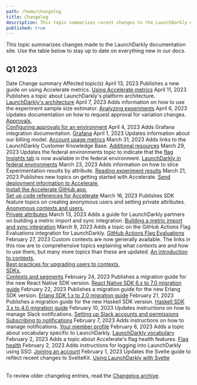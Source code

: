 ```yaml
---
path: /home/changelog
title: Changelog
description: This topic summarizes recent changes to the LaunchDarkly documentation.
published: true
---
```


This topic summarizes changes made to the LaunchDarkly documentation site. Use the table below to stay up to date on everything new in our docs.

## Q1 2023

<Table>
  <TableHeader>
    <TableHeadCell>Date</TableHeadCell>
    <TableHeadCell>Change summary</TableHeadCell>
    <TableHeadCell>Affected topic(s)</TableHeadCell>
  </TableHeader>
  <TableBody>
  <TableRow>
    <TableCell>April 13, 2023</TableCell>
    <TableCell>Publishes a new guide on using Accelerate metrics.</TableCell>
    <TableCell><a href="/guides/flags/accelerate-metrics">Using Accelerate metrics</a></TableCell>
  </TableRow>
  <TableRow>
    <TableCell>April 11, 2023</TableCell>
    <TableCell>Publishes a topic about LaunchDarkly's platform architecture.</TableCell>
    <TableCell><a href="/home/getting-started/architecture">LaunchDarkly's architecture</a></TableCell>
  </TableRow>
  <TableRow>
    <TableCell>April 7, 2023</TableCell>
    <TableCell>Adds information on how to use the experiment sample size estimator.</TableCell>
    <TableCell><a href="/home/analyzing-experiments">Analyzing experiments</a></TableCell>
  </TableRow>
  <TableRow>
    <TableCell>April 6, 2023</TableCell>
    <TableCell>Updates documentation on how to request approval for variation changes.</TableCell>
    <TableCell><a href="/home/feature-workflows/approvals">Approvals</a>,<br />
    <a href="/home/feature-workflows/environment-approvals">Configuring approvals for an environment</a></TableCell>
  </TableRow>
  <TableRow>
    <TableCell>April 4, 2023</TableCell>
    <TableCell>Adds Grafana integration documentation.</TableCell>
    <TableCell><a href="/integrations/grafana">Grafana</a></TableCell>
  </TableRow>
  <TableRow>
    <TableCell>April 1, 2023</TableCell>
    <TableCell>Updates information about our billing model.</TableCell>
    <TableCell><a href="/home/billing/usage-metrics">Account usage metrics</a></TableCell>
  </TableRow>
  <TableRow>
    <TableCell>March 31, 2023</TableCell>
    <TableCell>Adds links to the LaunchDarkly Customer Knowledge Base.</TableCell>
    <TableCell><a href="/guides/additional-resources">Additional resources</a></TableCell>
  </TableRow>
  <TableRow>
    <TableCell>March 29, 2023</TableCell>
    <TableCell>Updates the federal environments topic to indicate that the <a href="/home/flags/insights">flag Insights tab</a> is now available in the federal environment.</TableCell>
    <TableCell><a href="/home/advanced/federal">LaunchDarkly in federal environments</a></TableCell>
  </TableRow>
  <TableRow>
    <TableCell>March 23, 2023</TableCell>
    <TableCell>Adds information on how to slice Experimentation results by attribute.</TableCell>
    <TableCell><a href="/home/analyzing-experiments/results">Reading experiment results</a></TableCell>
  </TableRow>
  <TableRow>
    <TableCell>March 21, 2023</TableCell>
    <TableCell>Publishes new topics on getting started with Accelerate.</TableCell>
    <TableCell>
      <a href="/home/accelerate/config-deployment-accelerate">Send deployment information to Accelerate</a>,<br />
      <a href="/home/accelerate/github-app-accelerate">Install the Accelerate GitHub app</a>,<br />
      <a href="/home/accelerate/code-refs-accelerate">Set up code references for Accelerate</a>
    </TableCell>
  </TableRow>
  <TableRow>
    <TableCell>March 16, 2023</TableCell>
    <TableCell>Publishes SDK feature topics on creating anonymous users and setting private attributes.</TableCell>
    <TableCell>
      <a href="/sdk/features/anonymous">Anonymous contexts and users</a>,<br />
      <a href="/sdk/features/private-attributes">Private attributes</a>
    </TableCell>
  </TableRow>
   <TableRow>
    <TableCell>March 13, 2023</TableCell>
    <TableCell>Adds a guide for LaunchDarkly partners on building a metric import and sync integration.</TableCell>
    <TableCell><a href="/guides/integrations/build-metric">Building a metric import and sync integration</a></TableCell>
  </TableRow>
  <TableRow>
    <TableCell>March 9, 2023</TableCell>
    <TableCell>Adds a topic on the GitHub Actions Flag Evaluations integration for LaunchDarkly.</TableCell>
    <TableCell><a href="/integrations/github-actions-flag-evaluations">GitHub Actions Flag Evaluations</a></TableCell>
  </TableRow>
  <TableRow>
    <TableCell>February 27, 2023</TableCell>
    <TableCell>Custom contexts are now generally available. The links in this row are to comprehensive topics explaining what contexts are and how to use them, but many more topics than these are updated.</TableCell>
    <TableCell><a href="/guides/flags/intro-contexts">An introduction to contexts</a>, <br />
    <a href="/guides/flags/upgrading-contexts">Best practices for upgrading users to contexts</a>, <br />
    <a href="/sdk">SDKs</a>, <br />
    <a href="/home/contexts">Contexts and segments</a></TableCell>
  </TableRow>
  <TableRow>
    <TableCell>February 24, 2023</TableCell>
    <TableCell>Publishes a migration guide for the new React Native SDK version.</TableCell>
    <TableCell><a href="/sdk/client-side/react/react-native-migration-6-to-7">React Native SDK 6.x to 7.0 migration guide</a></TableCell>
  </TableRow>
  <TableRow>
    <TableCell>February 22, 2023</TableCell>
    <TableCell>Publishes a migration guide for the new Erlang SDK version.</TableCell>
    <TableCell><a href="/sdk/server-side/erlang/migration-1-to-2">Erlang SDK 1.x to 2.0 migration guide</a></TableCell>
  </TableRow>
  <TableRow>
    <TableCell>February 21, 2023</TableCell>
    <TableCell>Publishes a migration guide for the new Haskell SDK version.</TableCell>
    <TableCell><a href="/sdk/server-side/haskell/migration-3-to-4">Haskell SDK 3.x to 4.0 migration guide</a></TableCell>
  </TableRow>
  <TableRow>
    <TableCell>February 10, 2023</TableCell>
    <TableCell>Updates instructions on how to manage Slack notifications.</TableCell>
    <TableCell>
      <a href="/integrations/slack/setting-up">Setting up Slack accounts and permissions</a><br />
      <a href="/integrations/slack/notifications">Subscribing to notifications</a>
    </TableCell>
  </TableRow>
  <TableRow>
    <TableCell>February 7, 2023</TableCell>
    <TableCell>Adds instructions on how to manage notifications.</TableCell>
    <TableCell><a href="/home/members/profile">Your member profile</a></TableCell>
  </TableRow>
  <TableRow>
    <TableCell>February 6, 2023</TableCell>
    <TableCell>Adds a topic about vocabulary specific to LaunchDarkly.</TableCell>
    <TableCell><a href="/home/getting-started/vocabulary">LaunchDarkly vocabulary</a></TableCell>
  </TableRow>
  <TableRow>
    <TableCell>February 2, 2023</TableCell>
    <TableCell>Adds a topic about Accelerate's flag health features.</TableCell>
    <TableCell><a href="/home/accelerate/accelerate-metrics/flag-health">Flag health</a></TableCell>
  </TableRow>
  <TableRow>
    <TableCell>February 2, 2023</TableCell>
    <TableCell>Adds instructions for logging into LaunchDarkly using SSO.</TableCell>
    <TableCell><a href="/home/getting-started/your-account">Joining an account</a></TableCell>
  </TableRow>
  <TableRow>
    <TableCell>February 1, 2023</TableCell>
    <TableCell>Updates the Svelte guide to reflect recent changes to SvelteKit.</TableCell>
    <TableCell><a href="/guides/infrastructure/svelte">Using LaunchDarkly with Svelte</a></TableCell>
  </TableRow>
  </TableBody>
</Table>

To review older changelog entries, read the [Changelog archive](/home/changelog/archive).

